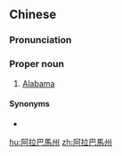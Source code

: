 {{also|阿拉巴马州}}
==Chinese==
{{zh-forms|s=阿拉巴马州}}

===Pronunciation===
{{zh-pron
|m=Ālābāmǎ Zhōu
|c=aa3 laai1 baa1 maa5 zau1
|cat=pn
}}

===Proper noun===
{{zh-proper noun}}

# {{lb|zh|chiefly|Taiwan}} [[Alabama]]

====Synonyms====
* {{zh-l|亞拉巴馬州}}

[[hu:阿拉巴馬州]]
[[zh:阿拉巴馬州]]